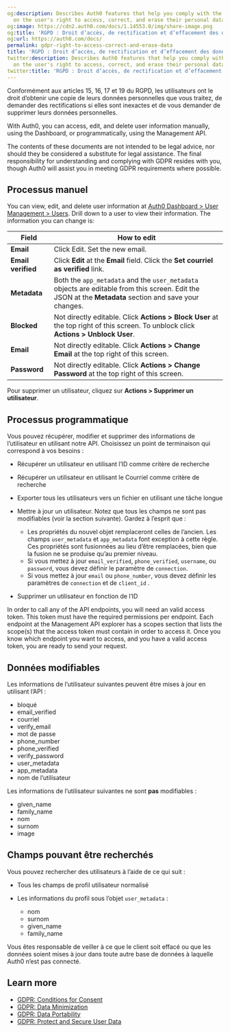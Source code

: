 ```yaml
---
og:description: Describes Auth0 features that help you comply with the GDPR requirements
  on the user's right to access, correct, and erase their personal data.
og:image: https://cdn2.auth0.com/docs/1.14553.0/img/share-image.png
og:title: 'RGPD : Droit d’accès, de rectification et d’effacement des données'
og:url: https://auth0.com/docs/
permalink: gdpr-right-to-access-correct-and-erase-data
title: 'RGPD : Droit d’accès, de rectification et d’effacement des données'
twitter:description: Describes Auth0 features that help you comply with the GDPR requirements
  on the user's right to access, correct, and erase their personal data.
twitter:title: 'RGPD : Droit d’accès, de rectification et d’effacement des données'
---
```


Conformément aux articles 15, 16, 17 et 19 du RGPD, les utilisateurs ont le droit d’obtenir une copie de leurs données personnelles que vous traitez, de demander des rectifications si elles sont inexactes et de vous demander de supprimer leurs données personnelles.

With Auth0, you can access, edit, and delete user information manually, using the Dashboard, or programmatically, using the <Tooltip tip="Management API: A product to allow customers to perform administrative tasks." cta="View Glossary" href="/docs/glossary?term=Management+API">Management API</Tooltip>.

<Callout icon="file-lines" color="#0EA5E9" iconType="regular">

The contents of these documents are not intended to be legal advice, nor should they be considered a substitute for legal assistance. The final responsibility for understanding and complying with GDPR resides with you, though Auth0 will assist you in meeting GDPR requirements where possible.

</Callout>

## Processus manuel

You can view, edit, and delete user information at [Auth0 Dashboard > User Management > Users](https://manage.auth0.com/#/users). Drill down to a user to view their information. The information you can change is:

<table class="table"><thead>
<tr>
<th><strong>Field</strong></th>
<th><strong>How to edit</strong></th>
</tr>
</thead>
<tbody>
<tr>
<td><strong>Email</strong></td>
<td>Click Edit. Set the new email.</td>
</tr>
<tr>
<td><strong>Email verified</strong></td>
<td>Click <strong>Edit</strong> at the <strong>Εmail</strong> field. Click the <strong>Set courriel as verified</strong> link.</td>
</tr>
<tr>
<td><strong>Metadata</strong></td>
<td>Both the <code>app_metadata</code> and the <code>user_metadata</code> objects are editable from this screen. Edit the JSON at the <strong>Metadata</strong> section and save your changes.</td>
</tr>
<tr>
<td><strong>Blocked</strong></td>
<td>Not directly editable. Click <strong>Actions &gt; Block User</strong> at the top right of this screen. To unblock click <strong>Actions &gt; Unblock User</strong>.</td>
</tr>
<tr>
<td><strong>Email</strong></td>
<td>Not directly editable. Click <strong>Actions &gt; Change Email</strong> at the top right of this screen.</td>
</tr>
<tr>
<td><strong>Password</strong></td>
<td>Not directly editable. Click <strong>Actions &gt; Change Password</strong> at the top right of this screen.</td>
</tr>
</tbody>
</table>

Pour supprimer un utilisateur, cliquez sur **Actions > Supprimer un utilisateur**.

## Processus programmatique

Vous pouvez récupérer, modifier et supprimer des informations de l’utilisateur en utilisant notre API. Choisissez un point de terminaison qui correspond à vos besoins :

* Récupérer un utilisateur en utilisant l’ID comme critère de recherche
* Récupérer un utilisateur en utilisant le Courriel comme critère de recherche
* Exporter tous les utilisateurs vers un fichier en utilisant une tâche longue
* Mettre à jour un utilisateur. Notez que tous les champs ne sont pas modifiables (voir la section suivante). Gardez à l’esprit que :

  + Les propriétés du nouvel objet remplaceront celles de l’ancien. Les champs `user_metadata` et `app_metadata` font exception à cette règle. Ces propriétés sont fusionnées au lieu d’être remplacées, bien que la fusion ne se produise qu’au premier niveau.
  + Si vous mettez à jour `email_verified`, `phone_verified`, `username`, ou `password`, vous devez définir le paramètre de `connection`.
  + Si vous mettez à jour `email` ou `phone_number`, vous devez définir les paramètres de `connection` et de `client_id` .
* Supprimer un utilisateur en fonction de l’ID

In order to call any of the API endpoints, you will need an valid <Tooltip tip="Access Token: Authorization credential, in the form of an opaque string or JWT, used to access an API." cta="View Glossary" href="/docs/glossary?term=access+token">access token</Tooltip>. This token must have the required permissions per endpoint. Each endpoint at the Management API explorer has a scopes section that lists the scope(s) that the access token must contain in order to access it. Once you know which endpoint you want to access, and you have a valid access token, you are ready to send your request.

## Données modifiables

Les informations de l’utilisateur suivantes peuvent être mises à jour en utilisant l’API :

* bloqué
* email_verified
* courriel
* verify_email
* mot de passe
* phone_number
* phone_verified
* verify_password
* user_metadata
* app_metadata
* nom de l’utilisateur

Les informations de l’utilisateur suivantes ne sont **pas** modifiables :

* given_name
* family_name
* nom
* surnom
* image

## Champs pouvant être recherchés

Vous pouvez rechercher des utilisateurs à l’aide de ce qui suit :

* Tous les champs de profil utilisateur normalisé
* Les informations du profil sous l’objet `user_metadata` :

  + nom
  + surnom
  + given_name
  + family_name

Vous êtes responsable de veiller à ce que le client soit effacé ou que les données soient mises à jour dans toute autre base de données à laquelle Auth0 n’est pas connecté.

## Learn more

* [GDPR: Conditions for Consent](/docs/secure/data-privacy-and-compliance/gdpr/gdpr-conditions-for-consent)
* [GDPR: Data Minimization](/docs/secure/data-privacy-and-compliance/gdpr/gdpr-data-minimization)
* [GDPR: Data Portability](/docs/secure/data-privacy-and-compliance/gdpr/gdpr-data-portability)
* [GDPR: Protect and Secure User Data](/docs/secure/data-privacy-and-compliance/gdpr/gdpr-protect-and-secure-user-data)